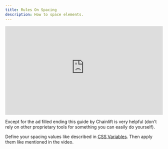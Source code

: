 ```yaml
---
title: Rules On Spacing
description: How to space elements.
---
```


<div style="position: relative; width: 100%; padding-bottom: 56.25%; max-height: 500px;" class="not-content">
    <iframe 
        style="position: absolute; top: 0; left: 0; width: 100%; height: 100%;" 
        src="https://www.youtube-nocookie.com/embed/9ElrcTtAxzA?si=MihAf3bZyFS1x1j4" 
        title="YouTube video player" 
        frameborder="0" 
        allow="accelerometer; autoplay; clipboard-write; encrypted-media; gyroscope; picture-in-picture; web-share" 
        referrerpolicy="strict-origin-when-cross-origin" 
        allowfullscreen 
        loading="lazy" 
        sandbox="allow-same-origin allow-scripts allow-popups allow-presentation">
    </iframe>
</div>

Except for the ad filled ending this guide by Chainlift is very helpful (don't rely on other proprietary tools for something you can easily do yourself).

Define your spacing values like described in [CSS Variables](/css/variables). Then apply them like mentioned in the video.
